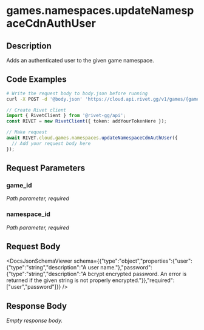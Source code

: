 

# games.namespaces.updateNamespaceCdnAuthUser

## Description

Adds an authenticated user to the given game namespace.


## Code Examples

<CodeGroup title='Request' tag='POST' label='https://cloud.api.rivet.gg/v1/games/{game_id}/namespaces/{namespace_id}/auth-user'>

```bash {{ title: 'cURL' }}
# Write the request body to body.json before running
curl -X POST -d '@body.json' 'https://cloud.api.rivet.gg/v1/games/{game_id}/namespaces/{namespace_id}/auth-user'
```

```ts
// Create Rivet client
import { RivetClient } from '@rivet-gg/api';
const RIVET = new RivetClient({ token: addYourTokenHere });

// Make request
await RIVET.cloud.games.namespaces.updateNamespaceCdnAuthUser({
  // Add your request body here
});
```

</CodeGroup>


## Request Parameters


### game_id

_Path parameter, required_





### namespace_id

_Path parameter, required_





## Request Body

<DocsJsonSchemaViewer schema={{"type":"object","properties":{"user":{"type":"string","description":"A user name."},"password":{"type":"string","description":"A bcrypt encrypted password. An error is returned if the given string is not properly encrypted."}},"required":["user","password"]}} />


## Response Body

_Empty response body._
